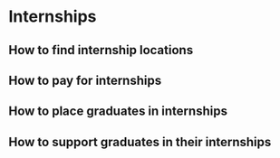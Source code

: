 
# Internships

## How to find internship locations

## How to pay for internships

## How to place graduates in internships

## How to support graduates in their internships 
